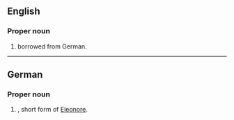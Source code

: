 ==English==

===Proper noun===
{{en-proper noun}}

# {{given name|lang=en|female}} borrowed from German.

----

==German==

===Proper noun===
{{head|de|proper noun}}

# {{given name|female|lang=de}}, short form of [[Eleonore]].